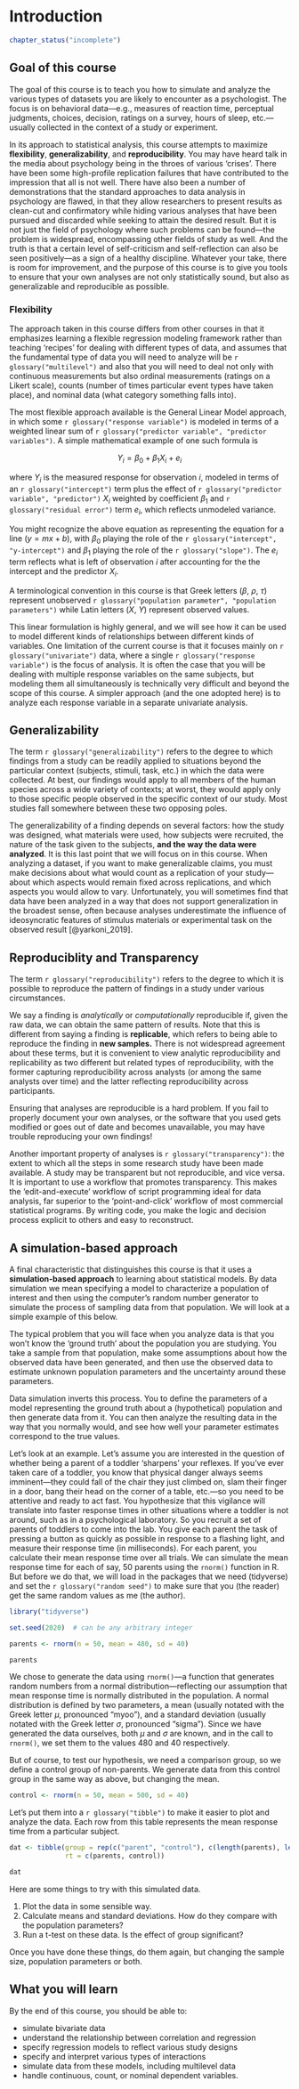 # Introduction

```r
chapter_status("incomplete")
```

## Goal of this course

The goal of this course is to teach you how to simulate and analyze the various types of datasets you are likely to encounter as a psychologist. The focus is on behavioral data---e.g., measures of reaction time, perceptual judgments, choices, decision, ratings on a survey, hours of sleep, etc.---usually collected in the context of a study or experiment. 

In its approach to statistical analysis, this course attempts to maximize **flexibility**, **generalizability**, and **reproducibility**. You may have heard talk in the media about psychology being in the throes of various 'crises'. There have been some high-profile replication failures that have contributed to the impression that all is not well. There have also been a number of demonstrations that the standard approaches to data analysis in psychology are flawed, in that they allow researchers to present results as clean-cut and confirmatory while hiding various analyses that have been pursued and discarded while seeking to attain the desired result. But it is not just the field of psychology where such problems can be found---the problem is widespread, encompassing other fields of study as well. And the truth is that a certain level of self-criticism and self-reflection can also be seen positively---as a sign of a healthy discipline. Whatever your take, there is room for improvement, and the purpose of this course is to give you tools to ensure that your own analyses are not only statistically sound, but also as generalizable and reproducible as possible. 

### Flexibility

The approach taken in this course differs from other courses in that it emphasizes learning a flexible regression modeling framework rather than teaching 'recipes' for dealing with different types of data, and assumes that the fundamental type of data you will need to analyze will be `r glossary("multilevel")` and also that you will need to deal not only with continuous measurements but also ordinal measurements (ratings on a Likert scale), counts (number of times particular event types have taken place), and nominal data (what category something falls into).

The most flexible approach available is the General Linear Model approach, in which some `r glossary("response variable")` is modeled in terms of a weighted linear sum of `r glossary("predictor variable", "predictor variables")`. A simple mathematical example of one such formula is

$$Y_i = \beta_0 + \beta_1 X_i + e_i$$

where $Y_i$ is the measured response for observation $i$, modeled in terms of an `r glossary("intercept")` term plus the effect of `r glossary("predictor variable", "predictor")` $X_i$ weighted by coefficient $\beta_1$ and `r glossary("residual error")` term $e_i$, which reflects unmodeled variance.

You might recognize the above equation as representing the equation for a line ($y = mx + b$), with $\beta_0$ playing the role of the `r glossary("intercept", "y-intercept")` and $\beta_1$ playing the role of the `r glossary("slope")`. The $e_i$ term reflects what is left of observation $i$ after accounting for the the intercept and the predictor $X_i$.

A terminological convention in this course is that Greek letters ($\beta$, $\rho$, $\tau$) represent unobserved `r glossary("population parameter", "population parameters")` while Latin letters ($X$, $Y$) represent observed values.

This linear formulation is highly general, and we will see how it can be used to model different kinds of relationships between different kinds of variables. One limitation of the current course is that it focuses mainly on `r glossary("univariate")` data, where a single `r glossary("response variable")` is the focus of analysis. It is often the case that you will be dealing with multiple response variables on the same subjects, but modeling them all simultaneously is technically very difficult and beyond the scope of this course. A simpler approach (and the one adopted here) is to analyze each response variable in a separate univariate analysis.

## Generalizability

The term `r glossary("generalizability")` refers to the degree to which findings from a study can be readily applied to situations beyond the particular context (subjects, stimuli, task, etc.) in which the data were collected. At best, our findings would apply to all members of the human species across a wide variety of contexts; at worst, they would apply only to those specific people observed in the specific context of our study. Most studies fall somewhere between these two opposing poles.

The generalizability of a finding depends on several factors: how the study was designed, what materials were used, how subjects were recruited, the nature of the task given to the subjects, **and the way the data were analyzed**. It is this last point that we will focus on in this course. When analyzing a dataset, if you want to make generalizable claims, you must make decisions about what would count as a replication of your study---about which aspects would remain fixed across replications, and which aspects you would allow to vary. Unfortunately, you will sometimes find that data have been analyzed in a way that does not support generalization in the broadest sense, often because analyses underestimate the influence of ideosyncratic features of stimulus materials or experimental task on the observed result [@yarkoni_2019].

## Reproduciblity and Transparency

The term `r glossary("reproducibility")` refers to the degree to which it is possible to reproduce the pattern of findings in a study under various circumstances.

We say a finding is *analytically* or *computationally* reproducible if, given the raw data, we can obtain the same pattern of results. Note that this is different from saying a finding is **replicable**, which refers to being able to reproduce the finding in **new samples.** There is not widespread agreement about these terms, but it is convenient to view analytic reproducibility and replicability as two different but related types of reproducibility, with the former capturing reproducibility across analysts (or among the same analysts over time) and the latter reflecting reproducibility across participants. 

Ensuring that analyses are reproducible is a hard problem. If you fail to properly document your own analyses, or the software that you used gets modified or goes out of date and becomes unavailable, you may have trouble reproducing your own findings!

Another important property of analyses is `r glossary("transparency")`: the extent to which all the steps in some research study have been made available. A study may be transparent but not reproducible, and vice versa. It is important to use a workflow that promotes transparency. This makes the 'edit-and-execute' workflow of script programming ideal for data analysis, far superior to the 'point-and-click' workflow of most commercial statistical programs. By writing code, you make the logic and decision process explicit to others and easy to reconstruct.

## A simulation-based approach

A final characteristic that distinguishes this course is that it uses a **simulation-based approach** to learning about statistical models. By data simulation we mean specifying a model to characterize a population of interest and then using the computer's random number generator to simulate the process of sampling data from that population. We will look at a simple example of this below.

The typical problem that you will face when you analyze data is that you won't know the 'ground truth' about the population you are studying. You take a sample from that population, make some assumptions about how the observed data have been generated, and then use the observed data to estimate unknown population parameters and the uncertainty around these parameters. 

Data simulation inverts this process. You to define the parameters of a model representing the ground truth about a (hypothetical) population and then generate data from it. You can then analyze the resulting data in the way that you normally would, and see how well your parameter estimates correspond to the true values.

Let's look at an example. Let's assume you are interested in the question of whether being a parent of a toddler 'sharpens' your reflexes. If you've ever taken care of a toddler, you know that physical danger always seems imminent---they could fall of the chair they just climbed on, slam their finger in a door, bang their head on the corner of a table, etc.---so you need to be attentive and ready to act fast. You hypothesize that this vigilance will translate into faster response times in other situations where a toddler is not around, such as in a psychological laboratory. So you recruit a set of parents of toddlers to come into the lab. You give each parent the task of pressing a button as quickly as possible in response to a flashing light, and measure their response time (in milliseconds). For each parent, you calculate their mean response time over all trials. We can simulate the mean response time for each of say, 50 parents using the `rnorm()` function in R. But before we do that, we will load in the packages that we need (tidyverse) and set the `r glossary("random seed")` to make sure that you (the reader) get the same random values as me (the author).

```r
library("tidyverse")

set.seed(2020)  # can be any arbitrary integer
```

```r
parents <- rnorm(n = 50, mean = 480, sd = 40)

parents
```

We chose to generate the data using `rnorm()`---a function that generates random numbers from a normal distribution---reflecting our assumption that mean response time is normally distributed in the population. A normal distribution is defined by two parameters, a mean (usually notated with the Greek letter $\mu$, pronounced "myoo"), and a standard deviation (usually notated with the Greek letter $\sigma$, pronounced "sigma"). Since we have generated the data ourselves, both $\mu$ and $\sigma$ are known, and in the call to `rnorm()`, we set them to the values 480 and 40 respectively.

But of course, to test our hypothesis, we need a comparison group, so we define a control group of non-parents. We generate data from this control group in the same way as above, but changing the mean.

```r
control <- rnorm(n = 50, mean = 500, sd = 40)
```

Let's put them into a `r glossary("tibble")` to make it easier to plot and analyze the data. Each row from this table represents the mean response time from a particular subject.

```r
dat <- tibble(group = rep(c("parent", "control"), c(length(parents), length(control))),
              rt = c(parents, control))

dat
```

Here are some things to try with this simulated data.

1. Plot the data in some sensible way.
2. Calculate means and standard deviations. How do they compare with the population parameters?
3. Run a t-test on these data. Is the effect of group significant? 

Once you have done these things, do them again, but changing the sample size, population parameters or both.

## What you will learn

By the end of this course, you should be able to:

- simulate bivariate data
- understand the relationship between correlation and regression
- specify regression models to reflect various study designs
- specify and interpret various types of interactions
- simulate data from these models, including multilevel data
- handle continuous, count, or nominal dependent variables.
